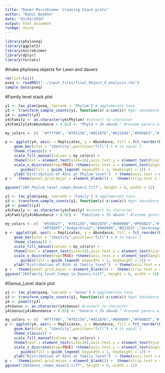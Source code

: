 ```yaml
---
title: "Dauer Microbiome: Creating Stack plots"
author: "Rahul Bodkhe"
date: "03/03/2024"
output: html_document
runAge: shiny
---
```


```r
library(phyloseq)
library(ggplot2)
library(microbiome)
library(dplyr)
library(forcats)
```
#make phyloseq objects for Lawn and dauers
```r
rm(list=ls())
pseq <- readRDS("../input_files/final_Object_4_analysis.rds")
sample_data(pseq)
```

#Family level stack plot
```r
y1 <- tax_glom(pseq, taxrank = 'Phylum') # agglomerate taxa
y3 <- transform_sample_counts(y1, function(x) x/sum(x)) #get abundance in %
y4 <- psmelt(y3) 
y4$Family <- as.character(y4$Phylum) #convert to character
y4$Family[y4$Abundance < 0.02] <- "Phyla < 2% abund." #rename genera with < 1% abundance
```

```r
my_colors <- c(  "#ffff00", "#781156","#A51876","#D21E96","#F098D3","#114578","#185EA5","#6CABEA","#6CEAEA","#98C4F0","#117878","#A0A0A0", "#D2D21E","#F7F7C5","#784511","#D2781E","#781122","#D21E2C","#EA6C81","darkblue","#556B2F","#008080","#800000","darkolivegreen1","#fb9a99","#FF00FF","dodgerblue3","#808000","darkgoldenrod1","darkseagreen","#000000","#c51b7d","#5F7FC7","steelblue","brown1", "#5F7FC7" )

p <- ggplot(y4, aes(x = Replicates, y = Abundance, fill = fct_reorder(Phylum, Abundance))) +
    geom_bar(stat = "identity",position="fill") + # to equal 1
    theme_classic() +
    scale_fill_manual(values = my_colors) +
    theme(text = element_text(size=16),axis.text.y = element_text(hjust=1)) +
    scale_x_discrete(drop=TRUE) +theme(axis.text.x = element_text(angle = 45, vjust = 1, hjust=1))+
       guides(fill = guide_legend( keywidth = 1, keyheight = 1)) +
    ylab("Distribution of ASVs at Phylum level")  + theme(axis.text = element_text(face="bold"))
p +   theme(panel.grid.major = element_blank()) +  theme(strip.text.x = element_text(size =12))   + facet_grid(cols= vars(Category2))

ggsave("20X_Phylum_level_compo_Dauer2.tiff", height = 6, width = 12)
```


```r
y1 <- tax_glom(pseq, taxrank = 'Family') # agglomerate taxa
y3 <- transform_sample_counts(y1, function(x) x/sum(x)) #get abundance in %
y4 <- psmelt(y3) 
y4$Family <- as.character(y4$Family) #convert to character
y4$Family[y4$Abundance < 0.02] <- "Families < 2% abund." #rename genera with < 1% abundance

```

```r
my_colors <- c(  "#556b2f", "#781156","#A51876","#000000","#F098D3","#114578","#185EA5","#6CABEA","#6CEAEA","#98C4F0","#008080","#A0A0A0", "#D2D21E","#F7F7C5","#784511","#D2781E","#781122","darkgoldenrod1","#EA6C81","darkblue","#000000","brown1","#800000","darkolivegreen1","#fb9a99",
                 "#FF00FF","dodgerblue3","#808000","#D21E2C","darkseagreen","#ffff00","#c51b7d","#5F7FC7","steelblue","#117878", "#5F7FC7" )
p <- ggplot(y4, aes(x = Replicates, y = Abundance, fill = fct_reorder(Family, Abundance))) +
    geom_bar(stat = "identity",position="fill") + # to equal 1
    theme_classic() +
    scale_fill_manual(values = my_colors) +
    theme(text = element_text(size=16),axis.text.y = element_text(hjust=1)) +
    scale_x_discrete(drop=TRUE) +theme(axis.text.x = element_text(angle = 45, vjust = 1, hjust=1))+
       guides(fill = guide_legend( keywidth = 1, keyheight = 1)) +
    ylab("Distribution of ASVs at family level")  + theme(axis.text = element_text(face="bold"))
p +   theme(panel.grid.major = element_blank()) +  theme(strip.text.x = element_text(size =12))   + facet_grid(cols= vars(Category2)) + guides(fill = guide_legend(ncol = 1))
ggsave("20Xfamily_level_Compo_in_Dauers.tiff", height = 6, width = 10)
```

#Genus_Level stack plot
```r
y1 <- tax_glom(pseq, taxrank = 'Genus') # agglomerate taxa
y3 <- transform_sample_counts(y1, function(x) x/sum(x)) #get abundance in %
y4 <- psmelt(y3) 
y4$Genus <- as.character(y4$Genus) #convert to character
y4$Genus[y4$Abundance < 0.03] <- "Genera < 2% abund." #rename genera with < 1% abundance

```

```r
my_colors <- c(  "#ffff00", "#781156","#A51876","#000000","#F098D3","#114578","#185EA5","#6CABEA","#6CEAEA","#98C4F0","#117878","#A0A0A0", "#D2D21E","#F7F7C5","#784511","#D2781E","#781122","#D21E2C","#EA6C81","darkblue","#556B2F","#008080","#800000","darkolivegreen1","#fb9a99","#FF00FF","dodgerblue3","#808000","darkgoldenrod1","darkseagreen","#000000","#c51b7d","#5F7FC7","steelblue","brown1", "#5F7FC7" )
p <- ggplot(y4, aes(x = Replicates, y = Abundance, fill = fct_reorder(Family, Abundance))) +
    geom_bar(stat = "identity",position="fill") + # to equal 1
    theme_classic() +
    scale_fill_manual(values = my_colors) +
    theme(text = element_text(size=16),axis.text.y = element_text(hjust=1)) +
    scale_x_discrete(drop=TRUE) +theme(axis.text.x = element_text(angle = 45, vjust = 1, hjust=1))+
       guides(fill = guide_legend( keywidth = 1, keyheight = 1)) +
    ylab("Distribution of ASVs at family level")  + theme(axis.text = element_text(face="bold"))
p +   theme(panel.grid.major = element_blank()) +  theme(strip.text.x = element_text(size =12))   + facet_grid(cols= vars(Category2))
ggsave("20XGenus_compo_dauer2.tiff", height = 6, width = 12)
```
